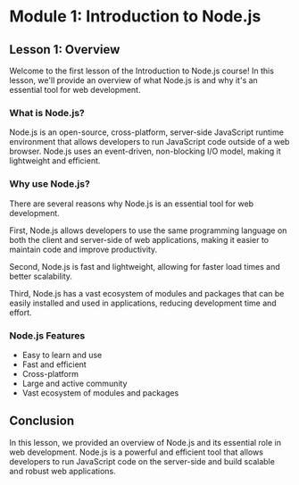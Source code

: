 # Module 1: Introduction to Node.js

## Lesson 1: Overview

Welcome to the first lesson of the Introduction to Node.js course! In this lesson, we'll provide an overview of what Node.js is and why it's an essential tool for web development.

### What is Node.js?

Node.js is an open-source, cross-platform, server-side JavaScript runtime environment that allows developers to run JavaScript code outside of a web browser. Node.js uses an event-driven, non-blocking I/O model, making it lightweight and efficient.

### Why use Node.js?

There are several reasons why Node.js is an essential tool for web development.

First, Node.js allows developers to use the same programming language on both the client and server-side of web applications, making it easier to maintain code and improve productivity.

Second, Node.js is fast and lightweight, allowing for faster load times and better scalability.

Third, Node.js has a vast ecosystem of modules and packages that can be easily installed and used in applications, reducing development time and effort.

### Node.js Features

- Easy to learn and use
- Fast and efficient
- Cross-platform
- Large and active community
- Vast ecosystem of modules and packages

## Conclusion

In this lesson, we provided an overview of Node.js and its essential role in web development. Node.js is a powerful and efficient tool that allows developers to run JavaScript code on the server-side and build scalable and robust web applications.
